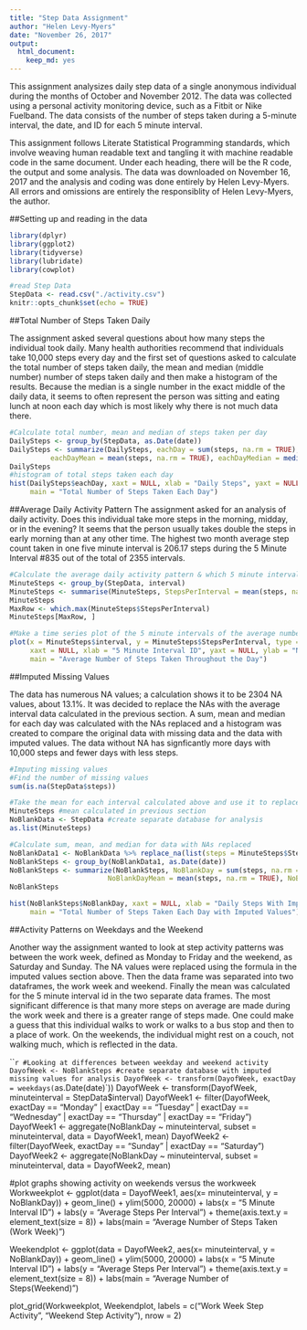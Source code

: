 ---
title: "Step Data Assignment"
author: "Helen Levy-Myers"
date: "November 26, 2017"
output: 
  html_document: 
    keep_md: yes
---
This assignment analysizes daily step data of a single anonymous individual during the months of October and November 2012. The data was collected using a personal activity monitoring device, such as a Fitbit or Nike Fuelband. The data consists of the number of steps taken during a 5-minute interval, the date, and ID for each 5 minute interval. 

This assignment follows Literate Statistical Programming standards, which involve weaving human readable text and tangling it with machine readable code in the same document. Under each heading, there will be the R code, the output and some analysis. The data was downloaded on November 16, 2017 and the analysis and coding was done entirely by Helen Levy-Myers. All errors and omissions are entirely the responsiblity of Helen Levy-Myers, the author. 

##Setting up and reading in the data
```{r setup, include=TRUE}
library(dplyr)
library(ggplot2)
library(tidyverse)
library(lubridate)
library(cowplot)

#read Step Data
StepData <- read.csv("./activity.csv")
knitr::opts_chunk$set(echo = TRUE)
```
##Total Number of Steps Taken Daily

The assignment asked several questions about how many steps the individual took daily. Many health authorities recommend that individuals take 10,000 steps every day and the first set of questions asked to calculate the total number of steps taken daily, the mean and median (middle number) number of steps taken daily and then make a histogram of the results. Because the median is a single number in the exact middle of the daily data, it seems to often represent the person was sitting and eating lunch at noon each day which is most likely why there is not much data there.  

```{r, echo=TRUE}
#Calculate total number, mean and median of steps taken per day
DailySteps <- group_by(StepData, as.Date(date)) 
DailySteps <- summarize(DailySteps, eachDay = sum(steps, na.rm = TRUE), 
          eachDayMean = mean(steps, na.rm = TRUE), eachDayMedian = median(steps, na.rm = TRUE))
DailySteps
#histogram of total steps taken each day
hist(DailySteps$eachDay, xaxt = NULL, xlab = "Daily Steps", yaxt = NULL, ylab = "Number of Days",
     main = "Total Number of Steps Taken Each Day")
```

##Average Daily Activity Pattern
The assignment asked for an analysis of daily activity. Does this individual take more steps in the morning, midday, or in the evening? It seems that the person usually takes double the steps in early morning than at any other time. The highest two month average step count taken in one five minute interval is 206.17 steps during the 5 Minute Interval #835 out of the total of 2355 intervals. 
```{r, echo=TRUE}
#Calculate the average daily activity pattern & which 5 minute interval ID has the highest number of steps
MinuteSteps <- group_by(StepData, interval)
MinuteSteps <- summarise(MinuteSteps, StepsPerInterval = mean(steps, na.rm = TRUE))
MinuteSteps
MaxRow <- which.max(MinuteSteps$StepsPerInterval)
MinuteSteps[MaxRow, ]

#Make a time series plot of the 5 minute intervals of the average number of steps across all days
plot(x = MinuteSteps$interval, y = MinuteSteps$StepsPerInterval, type = "l", ylim = c(0, 225), 
     xaxt = NULL, xlab = "5 Minute Interval ID", yaxt = NULL, ylab = "Number of Average Steps Per Interval",
     main = "Average Number of Steps Taken Throughout the Day")
```

##Imputed Missing Values

The data has numerous NA values; a calculation shows it to be 2304 NA values, about 13.1%. It was decided to replace the NAs with the average interval data calculated in the previous section. A sum, mean and median for each day was calculated with the NAs replaced and a histogram was created to compare the original data with missing data and the data with imputed values. The data without NA has signficantly more days with 10,000 steps and fewer days with less steps.

```{r, echo=TRUE}
#Imputing missing values
#Find the number of missing values
sum(is.na(StepData$steps))
```
```{r, results="hide"}
#Take the mean for each interval calculated above and use it to replace NAs
MinuteSteps #mean calculated in previous section
NoBlankData <- StepData #create separate database for analysis
as.list(MinuteSteps)
```
```{r, echo=TRUE}
#Calculate sum, mean, and median for data with NAs replaced
NoBlankData1 <- NoBlankData %>% replace_na(list(steps = MinuteSteps$StepsPerInterval))
NoBlankSteps <- group_by(NoBlankData1, as.Date(date)) 
NoBlankSteps <- summarize(NoBlankSteps, NoBlankDay = sum(steps, na.rm = TRUE), 
                        NoBlankDayMean = mean(steps, na.rm = TRUE), NoBlankDayMedian = median(steps, na.rm = TRUE))
NoBlankSteps

hist(NoBlankSteps$NoBlankDay, xaxt = NULL, xlab = "Daily Steps With Imputed Interval Values", yaxt = NULL, ylab = "Number of Days",
     main = "Total Number of Steps Taken Each Day with Imputed Values")
```

##Activity Patterns on Weekdays and the Weekend

Another way the assignment wanted to look at step activity patterns was between the work week, defined as Monday to Friday and the weekend, as Saturday and Sunday. The NA values were replaced using the formula in the imputed values section above. Then the data frame was separated into two dataframes, the work week and weekend. Finally the mean was calculated for the 5 minute interval id in the two separate data frames. The most significant difference is that many more steps on average are made during the work week and there is a greater range of steps made. One could make a guess that this individual walks to work or walks to a bus stop and then to a place of work. On the weekends, the individual might rest on a couch, not walking much, which is reflected in the data. 


```{r, echo=TRUE}
#Looking at differences between weekday and weekend activity
DayofWeek <- NoBlankSteps #create separate database with imputed missing values for analysis
DayofWeek <- transform(DayofWeek, exactDay = weekdays( `as.Date(date)`))
DayofWeek <- transform(DayofWeek, minuteinterval = StepData$interval)
DayofWeek1 <- filter(DayofWeek, exactDay == "Monday" | exactDay == "Tuesday" | exactDay == "Wednesday" | 
                             exactDay == "Thursday" | exactDay == "Friday")
DayofWeek1 <- aggregate(NoBlankDay ~ minuteinterval, subset = minuteinterval, data = DayofWeek1, mean)
DayofWeek2 <- filter(DayofWeek, exactDay == "Sunday" | exactDay == "Saturday")
DayofWeek2 <- aggregate(NoBlankDay ~ minuteinterval, subset = minuteinterval, data = DayofWeek2, mean)
       
#plot graphs showing activity on weekends versus the workweek
Workweekplot <- ggplot(data = DayofWeek1, aes(x= minuteinterval, y = NoBlankDay)) +
        geom_line() + 
        ylim(5000, 20000) +
        labs(x = "5 Minute Interval ID") +
        labs(y = "Average Steps Per Interval") +
        theme(axis.text.y = element_text(size = 8)) +
        labs(main = "Average Number of Steps Taken (Work Week)")

Weekendplot <- ggplot(data = DayofWeek2, aes(x= minuteinterval, y = NoBlankDay)) +
        geom_line() +
        ylim(5000, 20000) +
        labs(x = "5 Minute Interval ID") +
        labs(y = "Average Steps Per Interval") +
        theme(axis.text.y = element_text(size = 8)) +
        labs(main = "Average Number of Steps(Weekend)")

plot_grid(Workweekplot, Weekendplot, labels = c("Work Week Step Activity", "Weekend Step Activity"), nrow = 2)




